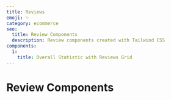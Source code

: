 ```yaml
---
title: Reviews
emoji: ✨
category: ecommerce
seo:
  title: Review Components
  description: Review components created with Tailwind CSS
components:
  1:
    title: Overall Statistic with Reviews Grid
---
```


# Review Components

<List
  componentsData={componentsArray}
  componentContainer={componentContainer}
/>
